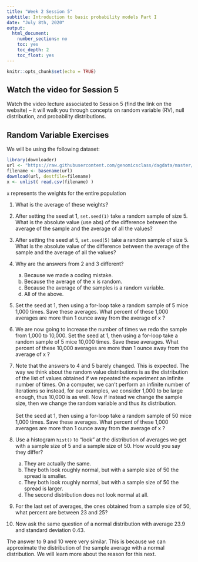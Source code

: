```yaml
---
title: "Week 2 Session 5"
subtitle: Introduction to basic probability models Part I
date: "July 8th, 2020"
output:
  html_document:
    number_sections: no
    toc: yes
    toc_depth: 2
    toc_float: yes
---
```


```r
knitr::opts_chunk$set(echo = TRUE)
```

## Watch the video for Session 5

Watch the video lecture associated to Session 5 (find the link on the website) – it will walk you through concepts on random variable (RV), null distribution, and probability distributions.

## Random Variable Exercises

We will be using the following dataset:

```r
library(downloader) 
url <- "https://raw.githubusercontent.com/genomicsclass/dagdata/master/inst/extdata/femaleControlsPopulation.csv"
filename <- basename(url)
download(url, destfile=filename)
x <- unlist( read.csv(filename) )
```

`x` represents the weights for the entire population

1. What is the average of these weights?

2. After setting the seed at 1, `set.seed(1)` take a random sample of size 5. What is the absolute value (use abs) of the difference between the average of the sample and the average of all the values?

3. After setting the seed at 5, `set.seed(5)` take a random sample of size 5. What is the absolute value of the difference between the average of the sample and the average of all the values?

4. Why are the answers from 2 and 3 different?
    a. Because we made a coding mistake.
    b. Because the average of the x is random.
    c. Because the average of the samples is a random variable.
    d. All of the above.

5. Set the seed at 1, then using a for-loop take a random sample of 5 mice 1,000 times. Save these averages. What percent of these 1,000 averages are more than 1 ounce away from the average of x ?

6. We are now going to increase the number of times we redo the sample from 1,000 to 10,000. Set the seed at 1, then using a for-loop take a random sample of 5 mice 10,000 times. Save these averages. What percent of these 10,000 averages are more than 1 ounce away from the average of x ?

7. Note that the answers to 4 and 5 barely changed. This is expected. The way we think about the random value distributions is as the distribution of the list of values obtained if we repeated the experiment an infinite number of times. On a computer, we can’t perform an infinite number of iterations so instead, for our examples, we consider 1,000 to be large enough, thus 10,000 is as well. Now if instead we change the sample size, then we change the random variable and thus its distribution.
<br><br>
Set the seed at 1, then using a for-loop take a random sample of 50 mice 1,000 times. Save these averages. What percent of these 1,000 averages are more than 1 ounce away from the average of x ?

8. Use a histogram `hist()` to “look” at the distribution of averages we get with a sample size of 5 and a sample size of 50. How would you say they differ?
    a. They are actually the same.
    b. They both look roughly normal, but with a sample size of 50 the spread is smaller.
    c. They both look roughly normal, but with a sample size of 50 the spread is larger.
    d. The second distribution does not look normal at all.


9. For the last set of averages, the ones obtained from a sample size of 50, what percent are between 23 and 25?

10. Now ask the same question of a normal distribution with average 23.9 and standard deviation 0.43.

The answer to 9 and 10 were very similar. This is because we can approximate the distribution of the sample average with a normal distribution. We will learn more about the reason for this next.

